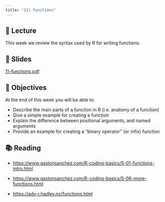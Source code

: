 ```yaml
---
title: "11) Functions"
---
```



## 📖 Lecture

This week we review the syntax used by R for writing functions.



## 📰 Slides

[11-functions.pdf](slides/11-functions.pdf)



## 🎯 Objectives

At the end of this week you will be able to:

- Describe the main parts of a function in R (i.e. anatomy of a function)
- Give a simple example for creating a function
- Explain the difference between positional arguments, and named arguments
- Provide an example for creating a "binary operator" (or infix) function
  


## 📚 Reading

- <a href="https://www.gastonsanchez.com/R-coding-basics/5-01-functions-intro.html" target="_blank">https://www.gastonsanchez.com/R-coding-basics/5-01-functions-intro.html</a>

- <a href="https://www.gastonsanchez.com/R-coding-basics/5-06-more-functions.html" target="_blank">https://www.gastonsanchez.com/R-coding-basics/5-06-more-functions.html</a>

- <a href="https://adv-r.hadley.nz/functions.html" target="_blank">https://adv-r.hadley.nz/functions.html</a>


